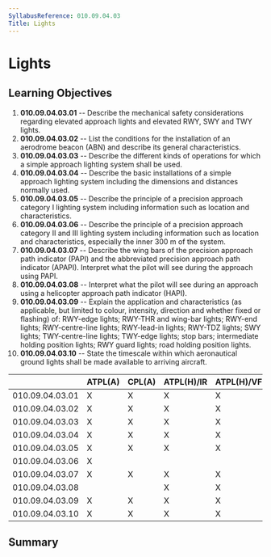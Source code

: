 ```yaml
---
SyllabusReference: 010.09.04.03
Title: Lights
---
```


# Lights

## Learning Objectives

1.  **010.09.04.03.01** -- Describe the mechanical safety considerations
    regarding elevated approach lights and elevated RWY, SWY and TWY lights.
2.  **010.09.04.03.02** -- List the conditions for the installation of an
    aerodrome beacon (ABN) and describe its general characteristics.
3.  **010.09.04.03.03** -- Describe the different kinds of operations for which a
    simple approach lighting system shall be used.
4.  **010.09.04.03.04** -- Describe the basic installations of a simple approach
    lighting system including the dimensions and distances normally used.
5.  **010.09.04.03.05** -- Describe the principle of a precision approach
    category I lighting system including information such as location and
    characteristics.
6.  **010.09.04.03.06** -- Describe the principle of a precision approach
    category II and III lighting system including information such as location
    and characteristics, especially the inner 300 m of the system.
7.  **010.09.04.03.07** -- Describe the wing bars of the precision approach path
    indicator (PAPI) and the abbreviated precision approach path indicator
    (APAPI). Interpret what the pilot will see during the approach using PAPI.
8.  **010.09.04.03.08** -- Interpret what the pilot will see during an approach
    using a helicopter approach path indicator (HAPI).
9.  **010.09.04.03.09** -- Explain the application and characteristics (as
    applicable, but limited to colour, intensity, direction and whether fixed or
    flashing) of: RWY-edge lights; RWY-THR and wing-bar lights; RWY-end lights;
    RWY-centre-line lights; RWY-lead-in lights; RWY-TDZ lights; SWY lights;
    TWY-centre-line lights; TWY-edge lights; stop bars; intermediate holding
    position lights; RWY guard lights; road holding position lights.
10. **010.09.04.03.10** -- State the timescale within which aeronautical ground
    lights shall be made available to arriving aircraft.

|                 | ATPL(A) | CPL(A) | ATPL(H)/IR | ATPL(H)/VFR | CPL(H) | IR  | CBIR(A) |
| --------------- | ------- | ------ | ---------- | ----------- | ------ | --- | ------- |
| 010.09.04.03.01 | X       | X      | X          | X           | X      | X   | X       |
| 010.09.04.03.02 | X       | X      | X          | X           | X      | X   | X       |
| 010.09.04.03.03 | X       | X      | X          | X           | X      | X   | X       |
| 010.09.04.03.04 | X       | X      | X          | X           | X      | X   | X       |
| 010.09.04.03.05 | X       | X      | X          | X           | X      | X   | X       |
| 010.09.04.03.06 | X       |        |            |             |        | X   | X       |
| 010.09.04.03.07 | X       | X      | X          | X           | X      | X   | X       |
| 010.09.04.03.08 |         |        | X          | X           | X      |     |         |
| 010.09.04.03.09 | X       | X      | X          | X           | X      | X   | X       |
| 010.09.04.03.10 | X       | X      | X          | X           | X      | X   | X       |

## Summary
